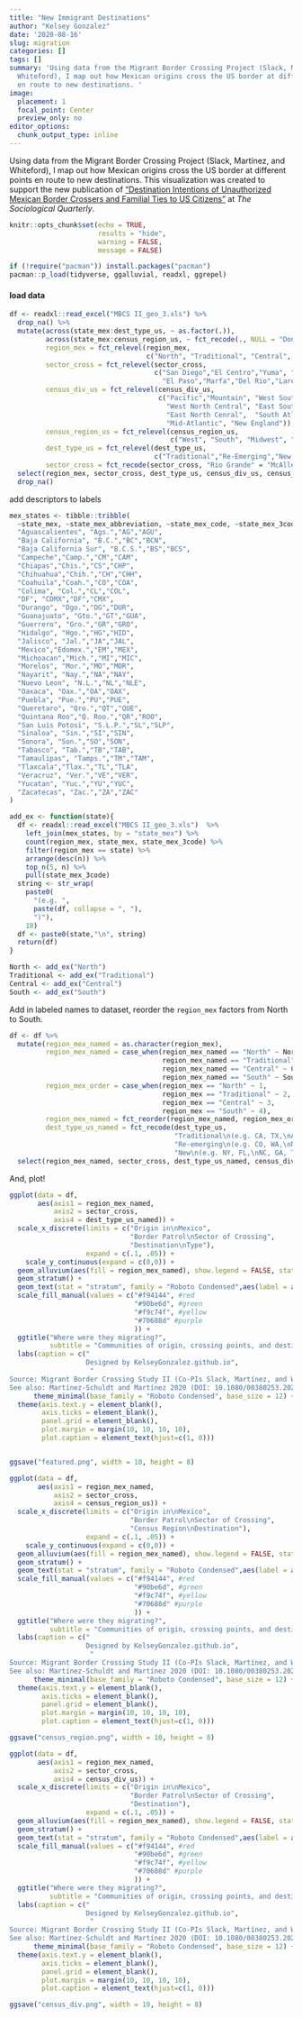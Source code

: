 ```yaml
---
title: "New Immigrant Destinations"
author: "Kelsey Gonzalez"
date: '2020-08-16'
slug: migration
categories: []
tags: []
summary: 'Using data from the Migrant Border Crossing Project (Slack, Martínez, and
  Whiteford), I map out how Mexican origins cross the US border at different points
  en route to new destinations. '
image:
  placement: 1
  focal_point: Center
  preview_only: no
editor_options: 
  chunk_output_type: inline
---
```


Using data from the Migrant Border Crossing Project (Slack, Martínez, and Whiteford), I map out how Mexican origins cross the US border at different points en route to new destinations. This visualization was created to support the new publication of ["Destination Intentions of Unauthorized Mexican Border Crossers and Familial Ties to US Citizens"](http://doi.org/10.1080/00380253.2020.1733448) at *The Sociological Quarterly*.

```r
knitr::opts_chunk$set(echo = TRUE, 
                      results = "hide",
                      warning = FALSE,
                      message = FALSE)

if (!require("pacman")) install.packages("pacman")
pacman::p_load(tidyverse, ggalluvial, readxl, ggrepel)

```


#### load data ####
```r
df <- readxl::read_excel("MBCS II_geo_3.xls") %>%
  drop_na() %>%
  mutate(across(state_mex:dest_type_us, ~ as.factor(.)),
         across(state_mex:census_region_us, ~ fct_recode(., NULL = "Don't Know")),
         region_mex = fct_relevel(region_mex,
                                  c("North", "Traditional", "Central", "South")),
         sector_cross = fct_relevel(sector_cross,
                                    c("San Diego","El Centro","Yuma", "Tucson",
                                      "El Paso","Marfa","Del Rio","Laredo","McAllen")),
         census_div_us = fct_relevel(census_div_us,
                                     c("Pacific","Mountain", "West South Central",
                                       "West North Central", "East South Central",
                                       "East North Cenral",  "South Atlantic",
                                       "Mid-Atlantic", "New England")),
         census_region_us = fct_relevel(census_region_us,
                                        c("West", "South", "Midwest", "Northeast")),
         dest_type_us = fct_relevel(dest_type_us,
                                    c("Traditional","Re-Emerging","New Destination")),
         sector_cross = fct_recode(sector_cross, "Rio Grande" = "McAllen")) %>%
  select(region_mex, sector_cross, dest_type_us, census_div_us, census_region_us) %>%
  drop_na()

```


add descriptors to labels
```r

mex_states <- tibble::tribble(
  ~state_mex, ~state_mex_abbreviation, ~state_mex_code, ~state_mex_3code,
  "Aguascalientes", "Ags.","AG","AGU",
  "Baja California", "B.C.","BC","BCN",
  "Baja California Sur", "B.C.S.","BS","BCS",
  "Campeche","Camp.","CM","CAM",
  "Chiapas","Chis.","CS","CHP",
  "Chihuahua","Chih.","CH","CHH",
  "Coahuila","Coah.","CO","COA",
  "Colima", "Col.","CL","COL",
  "DF", "CDMX","DF","CMX",
  "Durango", "Dgo.","DG","DUR",
  "Guanajuato", "Gto.","GT","GUA",
  "Guerrero", "Gro.","GR","GRO",
  "Hidalgo", "Hgo.","HG","HID",
  "Jalisco", "Jal.","JA","JAL",
  "Mexico","Edomex.","EM","MEX",
  "Michoacan","Mich.","MI","MIC",
  "Morelos", "Mor.","MO","MOR",
  "Nayarit", "Nay.","NA","NAY",
  "Nuevo Leon", "N.L.","NL","NLE",
  "Oaxaca", "Oax.","OA","OAX",
  "Puebla", "Pue.","PU","PUE",
  "Queretaro", "Qro.","QT","QUE",
  "Quintana Roo","Q. Roo.","QR","ROO",
  "San Luis Potosi", "S.L.P.","SL","SLP",
  "Sinaloa", "Sin.","SI","SIN",
  "Sonora", "Son.","SO","SON",
  "Tabasco", "Tab.","TB","TAB",
  "Tamaulipas", "Tamps.","TM","TAM",
  "Tlaxcala","Tlax.","TL","TLA",
  "Veracruz", "Ver.","VE","VER",
  "Yucatan", "Yuc.","YU","YUC",
  "Zacatecas", "Zac.","ZA","ZAC"
)

add_ex <- function(state){
  df <- readxl::read_excel("MBCS II_geo_3.xls")  %>%
    left_join(mex_states, by = "state_mex") %>%
    count(region_mex, state_mex, state_mex_3code) %>%
    filter(region_mex == state) %>%
    arrange(desc(n)) %>%
    top_n(5, n) %>%
    pull(state_mex_3code)
  string <- str_wrap(
    paste0(
      "(e.g. ",
      paste(df, collapse = ", "),
      ")"),
    18)
  df <- paste0(state,"\n", string)
  return(df)
}

North <- add_ex("North")
Traditional <- add_ex("Traditional")
Central <- add_ex("Central")
South <- add_ex("South")
```


Add in labeled names to dataset, reorder the `region_mex` factors from North to South. 
```r
df <- df %>%
  mutate(region_mex_named = as.character(region_mex),
         region_mex_named = case_when(region_mex_named == "North" ~ North,
                                      region_mex_named == "Traditional" ~ Traditional,
                                      region_mex_named == "Central" ~ Central,
                                      region_mex_named == "South" ~ South),
         region_mex_order = case_when(region_mex == "North" ~ 1,
                                      region_mex == "Traditional" ~ 2,
                                      region_mex == "Central" ~ 3,
                                      region_mex == "South" ~ 4),
         region_mex_named = fct_reorder(region_mex_named, region_mex_order),
         dest_type_us_named = fct_recode(dest_type_us,
                                         "Traditional\n(e.g. CA, TX,\nAZ, IL, NM)" = "Traditional",
                                         "Re-emerging\n(e.g. CO, WA,\nNV, OK, OR)" =  "Re-Emerging",
                                         "New\n(e.g. NY, FL,\nNC, GA, TN)" = "New Destination")) %>%
  select(region_mex_named, sector_cross, dest_type_us_named, census_div_us, census_region_us)
```

And, plot! 
```r
ggplot(data = df,
       aes(axis1 = region_mex_named,
           axis2 = sector_cross,
           axis4 = dest_type_us_named)) +
  scale_x_discrete(limits = c("Origin in\nMexico",
                              "Border Patrol\nSector of Crossing",
                              "Destination\nType"),
                   expand = c(.1, .05)) +
    scale_y_continuous(expand = c(0,0)) +
  geom_alluvium(aes(fill = region_mex_named), show.legend = FALSE, stat='flow') +
  geom_stratum() +
  geom_text(stat = "stratum", family = "Roboto Condensed",aes(label = after_stat(stratum))) +
  scale_fill_manual(values = c("#f94144", #red
                               "#90be6d", #green
                               "#f9c74f", #yellow
                               "#70688d" #purple
                               )) +
  ggtitle("Where were they migrating?",
          subtitle = "Communities of origin, crossing points, and destination intentions among unauthorized Mexican migrants (2009-2012)") +
  labs(caption = c("
                   Designed by KelseyGonzalez.github.io", 
                    "
Source: Migrant Border Crossing Study II (Co-PIs Slack, Martínez, and Whiteford)
See also: Martínez-Schuldt and Martínez 2020 (DOI: 10.1080/00380253.2020.1733448)")) + 
      theme_minimal(base_family = "Roboto Condensed", base_size = 12) +
  theme(axis.text.y = element_blank(),
        axis.ticks = element_blank(),
        panel.grid = element_blank(),
        plot.margin = margin(10, 10, 10, 10),
        plot.caption = element_text(hjust=c(1, 0))) 


ggsave("featured.png", width = 10, height = 8)
```


```r
ggplot(data = df,
       aes(axis1 = region_mex_named,
           axis2 = sector_cross,
           axis4 = census_region_us)) +
  scale_x_discrete(limits = c("Origin in\nMexico",
                              "Border Patrol\nSector of Crossing",
                              "Census Region\nDestination"),
                   expand = c(.1, .05)) +
    scale_y_continuous(expand = c(0,0)) +
  geom_alluvium(aes(fill = region_mex_named), show.legend = FALSE, stat='flow') +
  geom_stratum() +
  geom_text(stat = "stratum", family = "Roboto Condensed",aes(label = after_stat(stratum))) +
  scale_fill_manual(values = c("#f94144", #red
                               "#90be6d", #green
                               "#f9c74f", #yellow
                               "#70688d" #purple
                               )) +
  ggtitle("Where were they migrating?",
          subtitle = "Communities of origin, crossing points, and destination intentions among unauthorized Mexican migrants (2009-2012)") +
  labs(caption = c("
                   Designed by KelseyGonzalez.github.io", 
                    "
Source: Migrant Border Crossing Study II (Co-PIs Slack, Martínez, and Whiteford)
See also: Martínez-Schuldt and Martínez 2020 (DOI: 10.1080/00380253.2020.1733448)")) + 
      theme_minimal(base_family = "Roboto Condensed", base_size = 12) +
  theme(axis.text.y = element_blank(),
        axis.ticks = element_blank(),
        panel.grid = element_blank(),
        plot.margin = margin(10, 10, 10, 10),
        plot.caption = element_text(hjust=c(1, 0))) 

ggsave("census_region.png", width = 10, height = 8)

```

```r
ggplot(data = df,
       aes(axis1 = region_mex_named,
           axis2 = sector_cross,
           axis4 = census_div_us)) +
  scale_x_discrete(limits = c("Origin in\nMexico",
                              "Border Patrol\nSector of Crossing",
                              "Destination"),
                   expand = c(.1, .05)) +
  geom_alluvium(aes(fill = region_mex_named), show.legend = FALSE, stat='flow') +
  geom_stratum() +
  geom_text(stat = "stratum", family = "Roboto Condensed",aes(label = after_stat(stratum))) +
  scale_fill_manual(values = c("#f94144", #red
                               "#90be6d", #green
                               "#f9c74f", #yellow
                               "#70688d" #purple
                               )) +
  ggtitle("Where were they migrating?",
          subtitle = "Communities of origin, crossing points, and destination intentions among unauthorized Mexican migrants (2009-2012)") +
  labs(caption = c("
                   Designed by KelseyGonzalez.github.io", 
                    "
Source: Migrant Border Crossing Study II (Co-PIs Slack, Martínez, and Whiteford)
See also: Martínez-Schuldt and Martínez 2020 (DOI: 10.1080/00380253.2020.1733448)")) + 
      theme_minimal(base_family = "Roboto Condensed", base_size = 12) +
  theme(axis.text.y = element_blank(),
        axis.ticks = element_blank(),
        panel.grid = element_blank(),
        plot.margin = margin(10, 10, 10, 10),
        plot.caption = element_text(hjust=c(1, 0))) 

ggsave("census_div.png", width = 10, height = 8)

```
